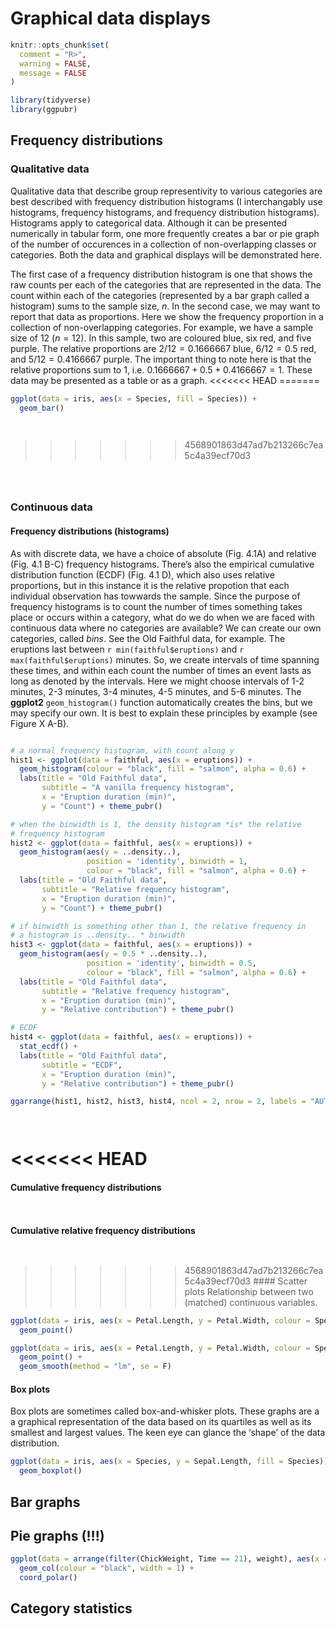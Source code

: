 # Graphical data displays


```r
knitr::opts_chunk$set(
  comment = "R>", 
  warning = FALSE, 
  message = FALSE
)
```

```r
library(tidyverse)
library(ggpubr)
```

## Frequency distributions

### Qualitative data

Qualitative data that describe group representivity to various categories are best described with frequency distribution histograms (I interchangably use histograms, frequency histograms, and frequency distribution histograms). Histograms apply to categorical data. Although it can be presented numerically in tabular form, one more frequently creates a bar or pie graph of the number of occurences in a collection of non-overlapping classes or categories. Both the data and graphical displays will be demonstrated here.

The first case of a frequency distribution histogram is one that shows the raw counts per each of the categories that are represented in the data. The count within each of the categories (represented by a bar graph called a histogram) sums to the sample size, $n$. In the second case, we may want to report that data as proportions. Here we show the frequency proportion in a collection of non-overlapping categories. For example, we have a sample size of 12 ($n=12$). In this sample, two are coloured blue, six red, and five purple. The relative proportions are $2/12=0.1666667$ blue, $6/12=0.5$ red, and $5/12=0.4166667$ purple. The important thing to note here is that the relative proportions sum to 1, i.e. $0.1666667+0.5+0.4166667=1$. These data may be presented as a table or as a graph.
<<<<<<< HEAD
=======

<!-- show example of frequency distribution bar graph -->
```r
ggplot(data = iris, aes(x = Species, fill = Species)) +
  geom_bar()
```

<!-- show example of pie graph -->
```r

```

<!-- show example of numerical summary -->
```r

```
>>>>>>> 4568901863d47ad7b213266c7ea5c4a39ecf70d3

<!-- show example of numerical summary -->
```r

```

<!-- show example of frequency distribution bar graph -->
```r

```

<!-- show example of pie graph -->
```r

```


### Continuous data

#### Frequency distributions (histograms)
As with discrete data, we have a choice of absolute (Fig. 4.1A) and relative (Fig. 4.1 B-C) frequency histograms. There's also the empirical cumulative distribution function (ECDF) (Fig. 4.1 D), which also uses relative proportions, but in this instance it is the relative propotion that each individual observation has towwards the sample. Since the purpose of frequency histograms is to count the number of times something takes place or occurs within a category, what do we do when we are faced with continuous data where no categories are available? We can create our own categories, called *bins*. See the Old Faithful data, for example. The eruptions last between `r min(faithful$eruptions)` and `r max(faithful$eruptions)` minutes. So, we create intervals of time spanning these times, and within each count the number of times an event lasts as long as denoted by the intervals. Here we might choose intervals of 1-2 minutes, 2-3 minutes, 3-4 minutes, 4-5 minutes, and 5-6 minutes. The **ggplot2** `geom_histogram()` function automatically creates the bins, but we may specify our own. It is best to explain these principles by example (see Figure X A-B).

<!-- show example of numerical summary -->
```r

```

```r
# a normal frequency histogram, with count along y
hist1 <- ggplot(data = faithful, aes(x = eruptions)) +
  geom_histogram(colour = "black", fill = "salmon", alpha = 0.6) +
  labs(title = "Old Faithful data",
       subtitle = "A vanilla frequency histogram",
       x = "Eruption duration (min)",
       y = "Count") + theme_pubr()

# when the binwidth is 1, the density histogram *is* the relative
# frequency histogram
hist2 <- ggplot(data = faithful, aes(x = eruptions)) +
  geom_histogram(aes(y = ..density..),
                 position = 'identity', binwidth = 1,
                 colour = "black", fill = "salmon", alpha = 0.6) +
  labs(title = "Old Faithful data",
       subtitle = "Relative frequency histogram",
       x = "Eruption duration (min)",
       y = "Count") + theme_pubr()

# if binwidth is something other than 1, the relative frequency in
# a histogram is ..density.. * binwidth
hist3 <- ggplot(data = faithful, aes(x = eruptions)) +
  geom_histogram(aes(y = 0.5 * ..density..),
                 position = 'identity', binwidth = 0.5,
                 colour = "black", fill = "salmon", alpha = 0.6) +
  labs(title = "Old Faithful data",
       subtitle = "Relative frequency histogram",
       x = "Eruption duration (min)",
       y = "Relative contribution") + theme_pubr()

# ECDF
hist4 <- ggplot(data = faithful, aes(x = eruptions)) + 
  stat_ecdf() +
  labs(title = "Old Faithful data",
       subtitle = "ECDF",
       x = "Eruption duration (min)",
       y = "Relative contribution") + theme_pubr()

ggarrange(hist1, hist2, hist3, hist4, ncol = 2, nrow = 2, labels = "AUTO")
```
<!-- show example of numerical summary -->
```r

```

<!-- show example of a histogram (desnity/probability) -->
```r

```

<<<<<<< HEAD
=======
#### Cumulative frequency distributions

<!-- show example of numerical summary -->
```r

```

<!-- show example of a cumulative frequency graph -->
```r

```

#### Cumulative relative frequency distributions

<!-- show example of numerical summary -->
```r

```

<!-- show example of a cumulative relative frequency graph -->
```r

```

>>>>>>> 4568901863d47ad7b213266c7ea5c4a39ecf70d3
#### Scatter plots
Relationship between two (matched) continuous variables.

<!-- show example of a scatter plot -->
```r
ggplot(data = iris, aes(x = Petal.Length, y = Petal.Width, colour = Species)) +
  geom_point()
```

<!-- show example of correlation -->
```r
ggplot(data = iris, aes(x = Petal.Length, y = Petal.Width, colour = Species)) +
  geom_point() +
  geom_smooth(method = "lm", se = F)
```


#### Box plots
Box plots are sometimes called box-and-whisker plots. These graphs are a a graphical representation of the data based on its quartiles as well as its smallest and largest values. The keen eye can glance the 'shape' of the data distribution.

<!-- show example of a box plot -->
```r
ggplot(data = iris, aes(x = Species, y = Sepal.Length, fill = Species)) +
  geom_boxplot()
```

## Bar graphs

## Pie graphs (!!!)

```r
ggplot(data = arrange(filter(ChickWeight, Time == 21), weight), aes(x = Diet, y = weight, fill = Diet)) +
  geom_col(colour = "black", width = 1) +
  coord_polar()
```

## Category statistics
